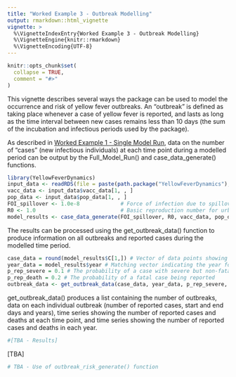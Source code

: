 ```yaml
---
title: "Worked Example 3 - Outbreak Modelling"
output: rmarkdown::html_vignette
vignette: >
  %\VignetteIndexEntry{Worked Example 3 - Outbreak Modelling}
  %\VignetteEngine{knitr::rmarkdown}
  %\VignetteEncoding{UTF-8}
---
```


```r
knitr::opts_chunk$set(
  collapse = TRUE,
  comment = "#>"
)
```

This vignette describes several ways the package can be used to model the occurrence and risk of yellow fever outbreaks. An "outbreak" is defined as taking place whenever a case of yellow fever is reported, and lasts as long as the time interval between new cases remains less than 10 days (the sum of the incubation and infectious periods used by the package).

As described in [Worked Example 1 - Single Model Run](https://mrc-ide.github.io/YellowFeverDynamics/articles/AWorkedExampleAModelRun.html), data on the number of "cases" (new infectious individuals) at each time point during a modelled period can be output by the Full_Model_Run() and case_data_generate() functions.

```r
library(YellowFeverDynamics)
input_data <- readRDS(file = paste(path.package("YellowFeverDynamics"), "/exdata/input_data_example.Rds", sep = ""))
vacc_data <- input_data$vacc_data[1, , ]
pop_data <- input_data$pop_data[1, , ]  
FOI_spillover <- 1.0e-8             # Force of infection due to spillover from sylvatic reservoir
R0 <- 1.0                           # Basic reproduction number for urban spread of infection
model_results <- case_data_generate(FOI_spillover, R0, vacc_data, pop_data, year0 = input_data$years_labels[1], mode_start = 1, n_reps = 1, year_end = 2001, year_data_begin = 1999, vaccine_efficacy = 1.0, start_SEIRV = NULL, dt = 1.0)
```

The results can be processed using the get_outbreak_data() function to produce information on all outbreaks and reported cases during the modelled time period.

```r
case_data = round(model_results$C[1,]) # Vector of data points showing number of new cases at each time point [TBC]
year_data = model_results$year # Matching vector indicating the year for each time point [TBC]
p_rep_severe = 0.1 # The probability of a case with severe but non-fatal symptoms being reported
p_rep_death = 0.2 # The probability of a fatal case being reported
outbreak_data <- get_outbreak_data(case_data, year_data, p_rep_severe, p_rep_death)
```

get_outbreak_data() produces a list containing the number of outbreaks, data on each individual outbreak (number of reported cases, start and end days and years), time series showing the number of reported cases and deaths at each time point, and time series showing the number of reported cases and deaths in each year.

```r
#[TBA - Results]
```

[TBA]

```r
# TBA - Use of outbreak_risk_generate() function
```

